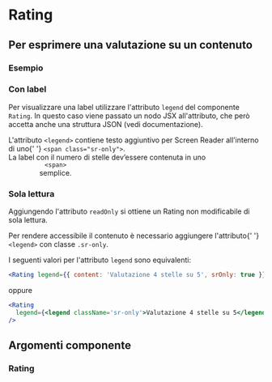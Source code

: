 
<Meta title='Documentazione/Componenti/Rating' of={Rating} />

# Rating

## Per esprimere una valutazione su un contenuto

### Esempio

<Canvas>
  <Story id='componenti-rating--rating-base' />
</Canvas>

### Con label

Per visualizzare una label utilizzare l'attributo `legend` del componente `Rating`. In questo caso viene passato un nodo JSX all'attributo, che però accetta anche una struttura JSON (vedi documentazione).

<div className='docs'>
  <Callout color='success'>
    <CalloutText>
      <p>
        L'attributo <code>&lt;legend&gt;</code> contiene testo aggiuntivo per
        Screen Reader all’interno di uno{' '}
        <code>&lt;span class="sr-only"&gt;</code>.<br />
        La label con il numero di stelle dev’essere contenuta in uno <code>
          &lt;span&gt;
        </code> semplice.
      </p>
    </CalloutText>
  </Callout>
</div>

<Canvas>
  <Story id='componenti-rating--rating-con-label' />
</Canvas>

### Sola lettura

Aggiungendo l'attributo `readOnly` si ottiene un Rating non modificabile di sola lettura.

<div className='docs'>
  <Callout color='success'>
    <CalloutText>
      <p>
        Per rendere accessibile il contenuto è necessario aggiungere l'attributo{' '}
        <code>&lt;legend&gt;</code> con classe <code>.sr-only</code>.
      </p>
    </CalloutText>
  </Callout>
</div>

<Canvas>
  <Story id='componenti-rating--rating-read-only' />
</Canvas>

I seguenti valori per l'attributo `legend` sono equivalenti:

```jsx
<Rating legend={{ content: 'Valutazione 4 stelle su 5', srOnly: true }} />
```

oppure

```jsx
<Rating
  legend={<legend className='sr-only'>Valutazione 4 stelle su 5</legend>}
/>
```

## Argomenti componente

### Rating

<ArgsTable of={Rating} />
